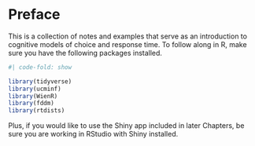 # Preface {.unnumbered}

This is a collection of notes and examples that serve as an introduction to cognitive models of choice and response time.  To follow along in R, make sure you have the following packages installed.

```r
#| code-fold: show

library(tidyverse)
library(ucminf)
library(WienR)
library(fddm)
library(rtdists)
```

Plus, if you would like to use the Shiny app included in later Chapters, be sure you are working in RStudio with Shiny installed.